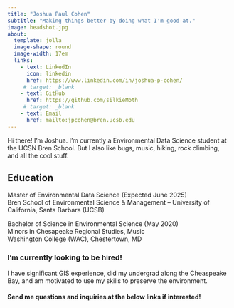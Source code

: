 ```yaml
---
title: "Joshua Paul Cohen"
subtitle: "Making things better by doing what I'm good at."
image: headshot.jpg
about: 
  template: jolla
  image-shape: round
  image-width: 17em
  links: 
    - text: LinkedIn
      icon: linkedin
      href: https://www.linkedin.com/in/joshua-p-cohen/
     # target: _blank
    - text: GitHub
      href: https://github.com/silkieMoth
     # target: _blank
    - text: Email
      href: mailto:jpcohen@bren.ucsb.edu
---
```


[Hi there! I’m Joshua. I'm currently a Environmental Data Science student at the UCSN Bren School. But I also like bugs, music, hiking, rock climbing, and all the cool stuff.]{.white-text}

## [Education]{.white-text}

[Master of Environmental Data Science (Expected June 2025)]{.white-text}</br>
[Bren School of Environmental Science & Management – University of California, Santa Barbara (UCSB)]{.white-text}

[Bachelor of Science in Environmental Science (May 2020)]{.white-text} </br>
[Minors in Chesapeake Regional Studies, Music]{.white-text} </br>
[Washington College (WAC), Chestertown, MD]{.white-text} </br>

### [I'm currently looking to be hired!]{.white-text}

[I have significant GIS experience, did my undergrad along the Cheaspeake Bay, and am motivated to use my skills to preserve the environment.]{.white-text}

#### [Send me questions and inquiries at the below links if interested!]{.white-text}
